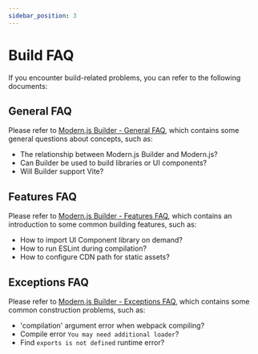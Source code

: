 ```yaml
---
sidebar_position: 3
---
```


# Build FAQ

If you encounter build-related problems, you can refer to the following documents:

## General FAQ

Please refer to [Modern.js Builder - General FAQ](https://modernjs.dev/builder/en/guide/faq/general.html), which contains some general questions about concepts, such as:

- The relationship between Modern.js Builder and Modern.js?
- Can Builder be used to build libraries or UI components?
- Will Builder support Vite?

## Features FAQ

Please refer to [Modern.js Builder - Features FAQ](https://modernjs.dev/builder/en/guide/faq/features.html), which contains an introduction to some common building features, such as:

- How to import UI Component library on demand?
- How to run ESLint during compilation?
- How to configure CDN path for static assets?

## Exceptions FAQ

Please refer to [Modern.js Builder - Exceptions FAQ](https://modernjs.dev/builder/en/guide/faq/exceptions.html), which contains some common construction problems, such as:

- 'compilation' argument error when webpack compiling?
- Compile error `You may need additional loader`?
- Find `exports is not defined` runtime error?

